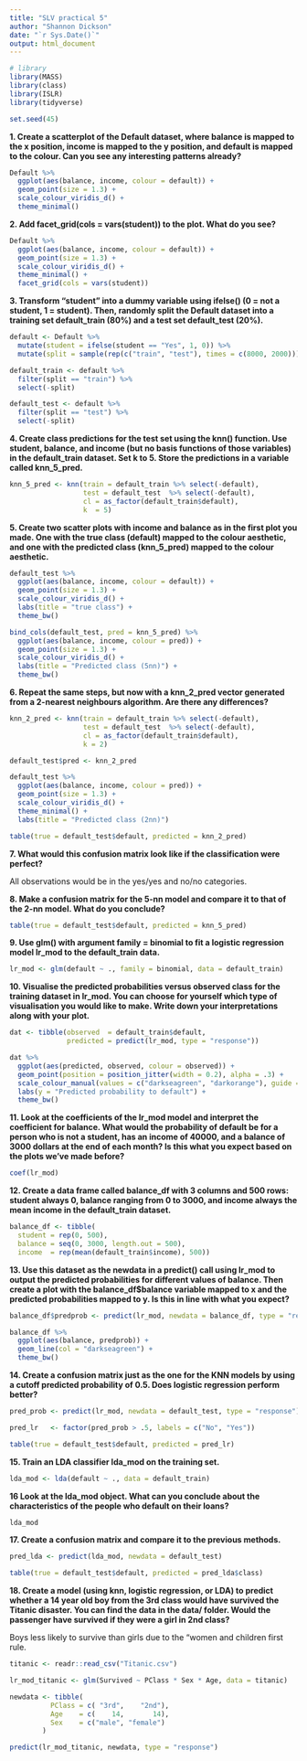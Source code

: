 ```yaml
---
title: "SLV practical 5"
author: "Shannon Dickson"
date: "`r Sys.Date()`"
output: html_document
---
```


```r
# library
library(MASS)
library(class)
library(ISLR)
library(tidyverse)
```

```r
set.seed(45)
```


**1. Create a scatterplot of the Default dataset, where balance is mapped to the x position, income is mapped to the y position, and default is mapped to the colour. Can you see any interesting patterns already?**

```r
Default %>% 
  ggplot(aes(balance, income, colour = default)) +
  geom_point(size = 1.3) +
  scale_colour_viridis_d() +
  theme_minimal()
```

**2. Add facet_grid(cols = vars(student)) to the plot. What do you see?**

```r
Default %>% 
  ggplot(aes(balance, income, colour = default)) +
  geom_point(size = 1.3) +
  scale_colour_viridis_d() +
  theme_minimal() +
  facet_grid(cols = vars(student))
```

**3. Transform “student” into a dummy variable using ifelse() (0 = not a student, 1 = student). Then, randomly split the Default dataset into a training set default_train (80%) and a test set default_test (20%).**

```r
default <- Default %>% 
  mutate(student = ifelse(student == "Yes", 1, 0)) %>% 
  mutate(split = sample(rep(c("train", "test"), times = c(8000, 2000))))

default_train <- default %>% 
  filter(split == "train") %>% 
  select(-split)

default_test <- default %>% 
  filter(split == "test") %>% 
  select(-split)
```

**4. Create class predictions for the test set using the knn() function. Use student, balance, and income (but no basis functions of those variables) in the default_train dataset. Set k to 5. Store the predictions in a variable called knn_5_pred.**

```r
knn_5_pred <- knn(train = default_train %>% select(-default),
                  test = default_test  %>% select(-default),
                  cl = as_factor(default_train$default),
                  k  = 5)
```

**5. Create two scatter plots with income and balance as in the first plot you made. One with the true class (default) mapped to the colour aesthetic, and one with the predicted class (knn_5_pred) mapped to the colour aesthetic.**

```r
default_test %>% 
  ggplot(aes(balance, income, colour = default)) +
  geom_point(size = 1.3) + 
  scale_colour_viridis_d() +
  labs(title = "true class") +
  theme_bw() 
```

```r
bind_cols(default_test, pred = knn_5_pred) %>% 
  ggplot(aes(balance, income, colour = pred)) +
  geom_point(size = 1.3) + 
  scale_colour_viridis_d() +
  labs(title = "Predicted class (5nn)") +
  theme_bw() 
```

**6. Repeat the same steps, but now with a knn_2_pred vector generated from a 2-nearest neighbours algorithm. Are there any differences?**

```r
knn_2_pred <- knn(train = default_train %>% select(-default),
                  test = default_test  %>% select(-default),
                  cl = as_factor(default_train$default),
                  k = 2)

default_test$pred <- knn_2_pred

default_test %>% 
  ggplot(aes(balance, income, colour = pred)) +
  geom_point(size = 1.3) + 
  scale_colour_viridis_d() +
  theme_minimal() +
  labs(title = "Predicted class (2nn)")
```

```r
table(true = default_test$default, predicted = knn_2_pred)
```

**7. What would this confusion matrix look like if the classification were perfect?**

All observations would be in the yes/yes and no/no categories. 

**8. Make a confusion matrix for the 5-nn model and compare it to that of the 2-nn model. What do you conclude?**

```r
table(true = default_test$default, predicted = knn_5_pred) 
```

**9. Use glm() with argument family = binomial to fit a logistic regression model lr_mod to the default_train data.**

```r
lr_mod <- glm(default ~ ., family = binomial, data = default_train)
```

**10. Visualise the predicted probabilities versus observed class for the training dataset in lr_mod. You can choose for yourself which type of visualisation you would like to make. Write down your interpretations along with your plot.**

```r
dat <- tibble(observed  = default_train$default, 
              predicted = predict(lr_mod, type = "response"))

dat %>% 
  ggplot(aes(predicted, observed, colour = observed)) +
  geom_point(position = position_jitter(width = 0.2), alpha = .3) +
  scale_colour_manual(values = c("darkseagreen", "darkorange"), guide = "none") +
  labs(y = "Predicted probability to default") +
  theme_bw()
```

**11. Look at the coefficients of the lr_mod model and interpret the coefficient for balance. What would the probability of default be for a person who is not a student, has an income of 40000, and a balance of 3000 dollars at the end of each month? Is this what you expect based on the plots we’ve made before?**

```r
coef(lr_mod)
```

**12. Create a data frame called balance_df with 3 columns and 500 rows: student always 0, balance ranging from 0 to 3000, and income always the mean income in the default_train dataset.**

```r
balance_df <- tibble(
  student = rep(0, 500),
  balance = seq(0, 3000, length.out = 500),
  income  = rep(mean(default_train$income), 500))
```

**13. Use this dataset as the newdata in a predict() call using lr_mod to output the predicted probabilities for different values of balance. Then create a plot with the balance_df$balance variable mapped to x and the predicted probabilities mapped to y. Is this in line with what you expect?**

```r
balance_df$predprob <- predict(lr_mod, newdata = balance_df, type = "response")

balance_df %>% 
  ggplot(aes(balance, predprob)) +
  geom_line(col = "darkseagreen") +
  theme_bw()
```

**14. Create a confusion matrix just as the one for the KNN models by using a cutoff predicted probability of 0.5. Does logistic regression perform better?**

```r
pred_prob <- predict(lr_mod, newdata = default_test, type = "response")

pred_lr   <- factor(pred_prob > .5, labels = c("No", "Yes"))
```

```r
table(true = default_test$default, predicted = pred_lr)
```

**15. Train an LDA classifier lda_mod on the training set.**

```r
lda_mod <- lda(default ~ ., data = default_train)
```

**16 Look at the lda_mod object. What can you conclude about the characteristics of the people who default on their loans?**

```r
lda_mod
```

**17. Create a confusion matrix and compare it to the previous methods.**

```r
pred_lda <- predict(lda_mod, newdata = default_test)

table(true = default_test$default, predicted = pred_lda$class)
```

**18. Create a model (using knn, logistic regression, or LDA) to predict whether a 14 year old boy from the 3rd class would have survived the Titanic disaster. You can find the data in the data/ folder. Would the passenger have survived if they were a girl in 2nd class?**

Boys less likely to survive than girls due to the "women and children first rule.

```r
titanic <- readr::read_csv("Titanic.csv")
```

```r
lr_mod_titanic <- glm(Survived ~ PClass * Sex * Age, data = titanic)

newdata <- tibble(
          PClass = c( "3rd",    "2nd"),
          Age    = c(    14,       14), 
          Sex    = c("male", "female")
        )

predict(lr_mod_titanic, newdata, type = "response")
```


